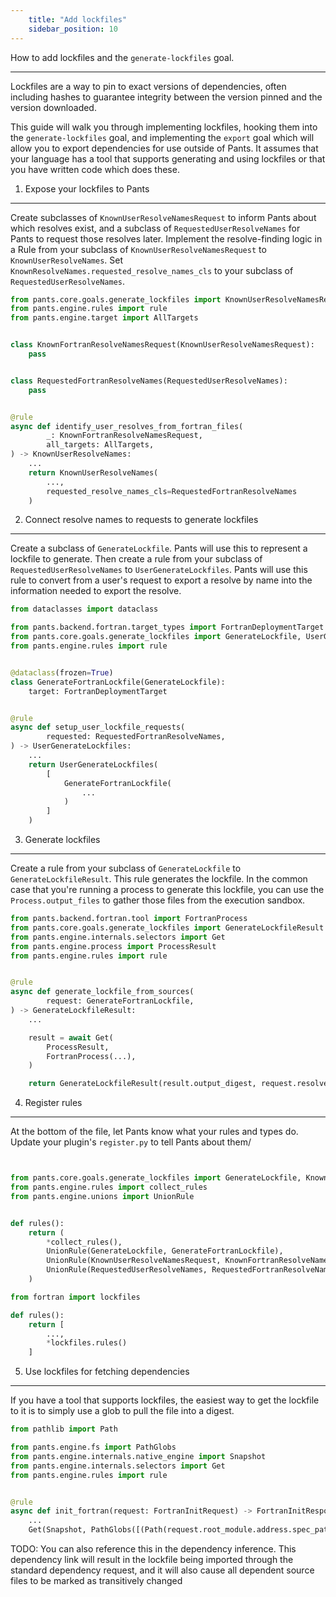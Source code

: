 ```yaml
---
    title: "Add lockfiles"
    sidebar_position: 10
---
```


How to add lockfiles and the `generate-lockfiles` goal.

---
Lockfiles are a way to pin to exact versions of dependencies, often including hashes to guarantee integrity between the version pinned and the version downloaded.

This guide will walk you through implementing lockfiles, hooking them into the `generate-lockfiles` goal, and implementing the `export` goal which will allow you to export dependencies for use outside of Pants. It assumes that your language has a tool that supports generating and using lockfiles or that you have written code which does these. 

1. Expose your lockfiles to Pants

---

Create subclasses of `KnownUserResolveNamesRequest` to inform Pants about which resolves exist, and a subclass of `RequestedUserResolveNames` for Pants to request those resolves later. Implement the resolve-finding logic in a Rule from your subclass of `KnownUserResolveNamesRequest` to `KnownUserResolveNames`. Set `KnownResolveNames.requested_resolve_names_cls` to your subclass of `RequestedUserResolveNames`. 

```python
from pants.core.goals.generate_lockfiles import KnownUserResolveNamesRequest, RequestedUserResolveNames, KnownUserResolveNames
from pants.engine.rules import rule
from pants.engine.target import AllTargets


class KnownFortranResolveNamesRequest(KnownUserResolveNamesRequest):
    pass


class RequestedFortranResolveNames(RequestedUserResolveNames):
    pass


@rule
async def identify_user_resolves_from_fortran_files(
        _: KnownFortranResolveNamesRequest,
        all_targets: AllTargets,
) -> KnownUserResolveNames:
    ...
    return KnownUserResolveNames(
        ...,
        requested_resolve_names_cls=RequestedFortranResolveNames
    )
```

2. Connect resolve names to requests to generate lockfiles

---

Create a subclass of `GenerateLockfile`. Pants will use this to represent a lockfile to generate. Then create a rule from your subclass of `RequestedUserResolveNames` to `UserGenerateLockfiles`. Pants will use this rule to convert from a user's request to export a resolve by name into the information needed to export the resolve.

```python
from dataclasses import dataclass

from pants.backend.fortran.target_types import FortranDeploymentTarget
from pants.core.goals.generate_lockfiles import GenerateLockfile, UserGenerateLockfiles
from pants.engine.rules import rule


@dataclass(frozen=True)
class GenerateFortranLockfile(GenerateLockfile):
    target: FortranDeploymentTarget


@rule
async def setup_user_lockfile_requests(
        requested: RequestedFortranResolveNames,
) -> UserGenerateLockfiles:
    ...
    return UserGenerateLockfiles(
        [
            GenerateFortranLockfile(
                ...
            )
        ]
    )
```

3. Generate lockfiles

---

Create a rule from your subclass of `GenerateLockfile` to `GenerateLockfileResult`. This rule generates the lockfile. In the common case that you're running a process to generate this lockfile, you can use the `Process.output_files` to gather those files from the execution sandbox.

```python
from pants.backend.fortran.tool import FortranProcess
from pants.core.goals.generate_lockfiles import GenerateLockfileResult
from pants.engine.internals.selectors import Get
from pants.engine.process import ProcessResult
from pants.engine.rules import rule


@rule
async def generate_lockfile_from_sources(
        request: GenerateFortranLockfile,
) -> GenerateLockfileResult:
    ...

    result = await Get(
        ProcessResult,
        FortranProcess(...),
    )

    return GenerateLockfileResult(result.output_digest, request.resolve_name, request.lockfile_dest)

```

4. Register rules

---

At the bottom of the file, let Pants know what your rules and types do. Update your plugin's `register.py` to tell Pants about them/

```python pants-plugins/fortran/lockfiles.py


from pants.core.goals.generate_lockfiles import GenerateLockfile, KnownUserResolveNamesRequest, RequestedUserResolveNames
from pants.engine.rules import collect_rules
from pants.engine.unions import UnionRule


def rules():
    return (
        *collect_rules(),
        UnionRule(GenerateLockfile, GenerateFortranLockfile),
        UnionRule(KnownUserResolveNamesRequest, KnownFortranResolveNamesRequest),
        UnionRule(RequestedUserResolveNames, RequestedFortranResolveNames),
    )
```

```python pants-plugins/fortran/register.py
from fortran import lockfiles

def rules():
    return [
        ...,
        *lockfiles.rules()
    ]
```

5. Use lockfiles for fetching dependencies

---

If you have a tool that supports lockfiles, the easiest way to get the lockfile to it is to simply use a glob to pull the file into a digest.

```python
from pathlib import Path

from pants.engine.fs import PathGlobs
from pants.engine.internals.native_engine import Snapshot
from pants.engine.internals.selectors import Get
from pants.engine.rules import rule


@rule
async def init_fortran(request: FortranInitRequest) -> FortranInitResponse:
    ...
    Get(Snapshot, PathGlobs([(Path(request.root_module.address.spec_path) / ".fortran.lock").as_posix()])),
```

TODO: You can also reference this in the dependency inference. This dependency link will result in the lockfile being imported through the standard dependency request, and it will also cause all dependent source files to be marked as transitively changed
